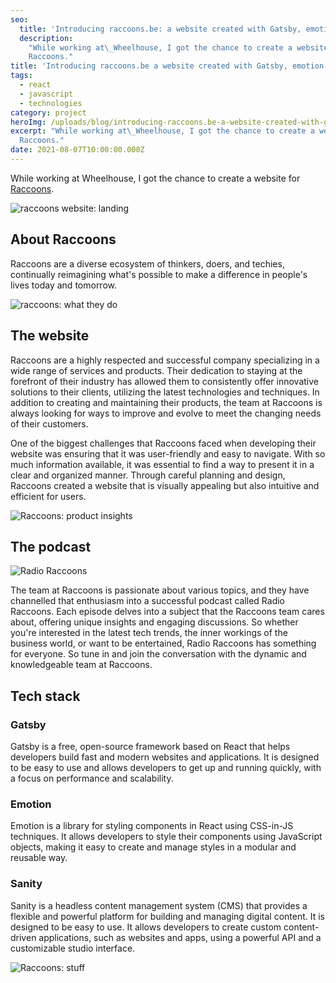 ```yaml
---
seo:
  title: 'Introducing raccoons.be: a website created with Gatsby, emotion and sanity'
  description:
    "While working at\_Wheelhouse, I got the chance to create a website for
    Raccoons."
title: 'Introducing raccoons.be a website created with Gatsby, emotion and sanity'
tags:
  - react
  - javascript
  - technologies
category: project
heroImg: /uploads/blog/introducing-raccoons.be-a-website-created-with-gatsby-emotion-and-sanity/hero.png
excerpt: "While working at\_Wheelhouse, I got the chance to create a website for
  Raccoons."
date: 2021-08-07T10:00:00.000Z
---
```


While working at Wheelhouse, I got the chance to create a website for
[Raccoons](https://www.raccoons.be/ 'raccoons').

![raccoons website: landing](/uploads/blog/introducing-raccoons.be-a-website-created-with-gatsby-emotion-and-sanity/raccoons-1_ezhprp.png 'raccoons website: landing')

## About Raccoons

Raccoons are a diverse ecosystem of thinkers, doers, and techies, continually
reimagining what's possible to make a difference in people's lives today and
tomorrow.

![raccoons: what they do](/uploads/blog/introducing-raccoons.be-a-website-created-with-gatsby-emotion-and-sanity/raccoons-2_vg4zkt.png 'raccoons: what they do')

## The website

Raccoons are a highly respected and successful company specializing in a wide
range of services and products. Their dedication to staying at the forefront of
their industry has allowed them to consistently offer innovative solutions to
their clients, utilizing the latest technologies and techniques. In addition to
creating and maintaining their products, the team at Raccoons is always looking
for ways to improve and evolve to meet the changing needs of their customers.

One of the biggest challenges that Raccoons faced when developing their website
was ensuring that it was user-friendly and easy to navigate. With so much
information available, it was essential to find a way to present it in a clear
and organized manner. Through careful planning and design, Raccoons created a
website that is visually appealing but also intuitive and efficient for users.

![Raccoons: product insights](/uploads/blog/introducing-raccoons.be-a-website-created-with-gatsby-emotion-and-sanity/raccoons-3_xxtms4.png 'Raccoons: product insights')

## The podcast

![Radio Raccoons](/uploads/blog/introducing-raccoons.be-a-website-created-with-gatsby-emotion-and-sanity/raccoons-5_qft0xk.png 'Radio Raccoons')

The team at Raccoons is passionate about various topics, and they have
channelled that enthusiasm into a successful podcast called Radio Raccoons. Each
episode delves into a subject that the Raccoons team cares about, offering
unique insights and engaging discussions. So whether you're interested in the
latest tech trends, the inner workings of the business world, or want to be
entertained, Radio Raccoons has something for everyone. So tune in and join the
conversation with the dynamic and knowledgeable team at Raccoons.

## Tech stack

### Gatsby

Gatsby is a free, open-source framework based on React that helps developers
build fast and modern websites and applications. It is designed to be easy to
use and allows developers to get up and running quickly, with a focus on
performance and scalability.

### Emotion

Emotion is a library for styling components in React using CSS-in-JS techniques.
It allows developers to style their components using JavaScript objects, making
it easy to create and manage styles in a modular and reusable way.

### Sanity

Sanity is a headless content management system (CMS) that provides a flexible
and powerful platform for building and managing digital content. It is designed
to be easy to use. It allows developers to create custom content-driven
applications, such as websites and apps, using a powerful API and a customizable
studio interface.

![Raccoons: stuff](/uploads/blog/introducing-raccoons.be-a-website-created-with-gatsby-emotion-and-sanity/raccoons-4_an1hcn.png 'Raccoons: stuff')
